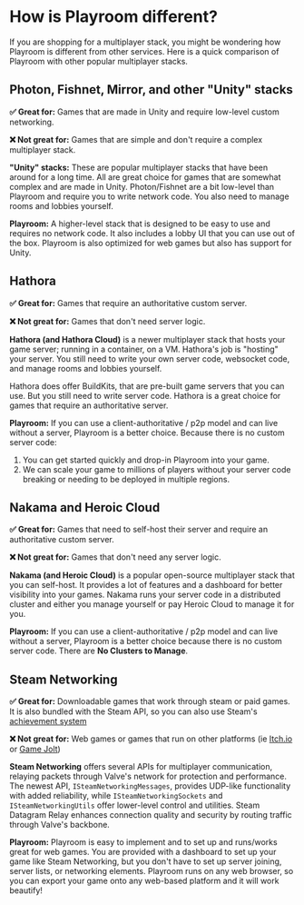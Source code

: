 # How is Playroom different?

If you are shopping for a multiplayer stack, you might be wondering how Playroom is different from other services. Here is a quick comparison of Playroom with other popular multiplayer stacks.

## Photon, Fishnet, Mirror, and other "Unity" stacks

**✅ Great for:** Games that are made in Unity and require low-level custom networking.

**❌ Not great for:** Games that are simple and don't require a complex multiplayer stack.

**"Unity" stacks:** These are popular multiplayer stacks that have been around for a long time. All are great choice for games that are somewhat complex and are made in Unity. Photon/Fishnet are a bit low-level than Playroom and require you to write network code. You also need to manage rooms and lobbies yourself. 

**Playroom:** A higher-level stack that is designed to be easy to use and requires no network code. It also includes a lobby UI that you can use out of the box. Playroom is also optimized for web games but also has support for Unity.

## Hathora

**✅ Great for:** Games that require an authoritative custom server.

**❌ Not great for:** Games that don't need server logic.

**Hathora (and Hathora Cloud)** is a newer multiplayer stack that hosts your game server; running in a container, on a VM. Hathora's job is "hosting" your server. You still need to write your own server code, websocket code, and manage rooms and lobbies yourself.

Hathora does offer BuildKits, that are pre-built game servers that you can use. But you still need to write server code. Hathora is a great choice for games that require an authoritative server. 

**Playroom:** If you can use a client-authoritative / p2p model and can live without a server, Playroom is a better choice. Because there is no custom server code:
1. You can get started quickly and drop-in Playroom into your game.
2. We can scale your game to millions of players without your server code breaking or needing to be deployed in multiple regions.

## Nakama and Heroic Cloud

**✅ Great for:** Games that need to self-host their server and require an authoritative custom server.

**❌ Not great for:** Games that don't need any server logic.

**Nakama (and Heroic Cloud)** is a popular open-source multiplayer stack that you can self-host. It provides a lot of features and a dashboard for better visibility into your games. Nakama runs your server code in a distributed cluster and either you manage yourself or pay Heroic Cloud to manage it for you.

**Playroom:** If you can use a client-authoritative / p2p model and can live without a server, Playroom is a better choice because there is no custom server code. There are **No Clusters to Manage**.

## Steam Networking

**✅ Great for:** Downloadable games that work through steam or paid games. It is also bundled with the Steam API, so you can also use Steam's [achievement system](https://partner.steamgames.com/doc/features/achievements)

**❌ Not great for:** Web games or games that run on other platforms (ie [Itch.io](https://itch.io/) or [Game Jolt](https://gamejolt.com/))

**Steam Networking** offers several APIs for multiplayer communication, relaying packets through Valve's network for protection and performance. The newest API, `ISteamNetworkingMessages`, provides UDP-like functionality with added reliability, while `ISteamNetworkingSockets` and `ISteamNetworkingUtils` offer lower-level control and utilities. Steam Datagram Relay enhances connection quality and security by routing traffic through Valve's backbone.

**Playroom:** Playroom is easy to implement and to set up and runs/works great for web games. You are provided with a dashboard to set up your game like Steam Networking, but you don't have to set up server joining, server lists, or networking elements. Playroom runs on any web browser, so you can export your game onto any web-based platform and it will work beautify!
